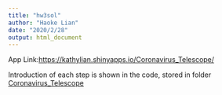 ```yaml
---
title: "hw3sol"
author: "Haoke Lian"
date: "2020/2/28"
output: html_document
---
```


App Link:<https://kathylian.shinyapps.io/Coronavirus_Telescope/>

Introduction of each step is shown in the code, stored in folder [Coronavirus_Telescope](https://github.com/haokelian/biostat-203b-2020-winter/tree/develop/Coronavirus_Telescope)